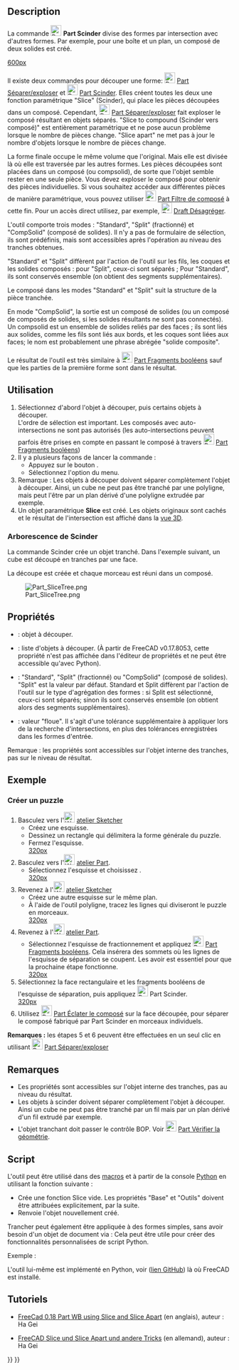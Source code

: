 <languages/>
{{Docnav/fr
|[[Part_SliceApart/fr|Séparer/exploser]]
|[[Part_XOR/fr|OU exclusif]]
|[[Part_Workbench/fr|Atelier Part]]
|IconL=Part_SliceApart.svg
|IconR=Part_XOR.svg
|IconC=Workbench_Part.svg
}}

{{GuiCommand/fr
|Name=Part Slice
|Name/fr=Part Scinder
|MenuLocation=Part → Scinder → Scinder vers composé
|Workbenches=[[Part_Workbench/fr|Part]]
|Version=0.17
|SeeAlso=[[Part_BooleanFragments/fr|Part Fragments booléens]], [[Part_XOR/fr|Part OU exclusif]], [[Part_CompJoinFeatures/fr|Part Jointure]], [[Part_Boolean/fr|Part Opérations booléennes]]
}}

==Description== 

La commande [[Image:Part_Slice.svg|24px]] '''Part Scinder''' divise des formes par intersection avec d'autres formes. Par exemple, pour une boîte et un plan, un composé de deux solides est créé.

[[image:Part_Slice_Demo.png|600px]]

{{Caption|Ci-dessus : les pièces ont été déplacées manuellement après l'operation, pour montrer le découpage}}

Il existe deux commandes pour découper une forme: [[Image:Part_SliceApart.svg|24px]] [[Part_SliceApart/fr|Part Séparer/exploser]] et [[Image:Part_Slice.svg|24px]] [[Part_Slice/fr|Part Scinder]]. Elles créent toutes les deux une fonction paramétrique "Slice" (Scinder), qui place les pièces découpées dans un composé. Cependant, [[Image:Part_SliceApart.svg|24px]] [[Part_SliceApart/fr|Part Séparer/exploser]] fait exploser le composé résultant en objets séparés. "Slice to compound (Scinder vers composé)" est entièrement paramétrique et ne pose aucun problème lorsque le nombre de pièces change. "Slice apart" ne met pas à jour le nombre d'objets lorsque le nombre de pièces change.

La forme  finale occupe le même volume que l'original. Mais elle est divisée là où elle est traversée par les autres formes. Les pièces découpées sont placées dans un composé (ou compsolid), de sorte que l'objet semble rester en une seule pièce. Vous devez exploser le composé pour obtenir des pièces individuelles. Si vous souhaitez accéder aux différentes pièces de manière paramétrique, vous pouvez utiliser [[Image:Part_CompoundFilter.svg|24px]] [[Part_CompoundFilter/fr|Part Filtre de composé]] à cette fin. Pour un accès direct utilisez, par exemple, [[Image:Draft_Downgrade.svg|24px]] [[Draft_Downgrade/fr|Draft Désagréger]].

L'outil comporte trois modes : "Standard", "Split" (fractionné) et "CompSolid" (composé de solides). Il n'y a pas de formulaire de sélection, ils sont prédéfinis, mais sont accessibles après l'opération au niveau des tranches obtenues.

"Standard" et "Split" diffèrent par l'action de l'outil sur les fils, les coques et les solides composés : pour "Split", ceux-ci sont séparés ; Pour "Standard", ils sont conservés ensemble (on obtient des segments supplémentaires).

Le composé dans les modes "Standard" et "Split" suit la structure de la pièce tranchée. 

En mode "CompSolid", la sortie est un composé de solides (ou un composé de composés de solides, si les solides résultants ne sont pas connectés). Un compsolid est un ensemble de solides reliés par des faces ; ils sont liés aux solides, comme les fils sont liés aux bords, et les coques sont liées aux faces; le nom est probablement une phrase abrégée "solide composite".

Le résultat de l'outil est très similaire à [[Image:Part_BooleanFragments.svg|24px]] [[Part_BooleanFragments/fr|Part Fragments booléens]] sauf que les parties de la première forme sont dans le résultat.

<span id="Usage"></span>
==Utilisation== 

# Sélectionnez d'abord l'objet à découper, puis certains objets à découper. <br /> L'ordre de sélection est important. Les composés avec auto-intersections ne sont pas autorisés (les auto-intersections peuvent parfois être prises en compte en passant le composé à travers [[Image:Part_BooleanFragments.svg|24px]] [[Part_BooleanFragments/fr|Part Fragments booléens]])
# Il y a plusieurs façons de lancer la commande :
#* Appuyez sur le bouton {{Button|[[Image:Part_Slice.svg|16px]] [[Part_Slice/fr|Scinder vers composé]] }}.
#* Sélectionnez l'option {{MenuCommand|Part → Scinder → Scinder vers composé}} du menu.
# Remarque : Les objets à découper doivent séparer complètement l'objet à découper. Ainsi, un cube ne peut pas être tranché par une polyligne, mais peut l'être par un plan dérivé d'une polyligne extrudée par exemple.
# Un objet paramétrique '''Slice''' est créé. Les objets originaux sont cachés et le résultat de l'intersection est affiché dans la [[3D_view/fr|vue 3D]].

=== Arborescence de Scinder ===
La commande Scinder crée un objet tranché. Dans l'exemple suivant, un cube est découpé en tranches par une face.

La découpe est créée et chaque morceau est réuni dans un composé.

[[Image:Part_SliceTree.png]]

<span id="Properties"></span>
==Propriétés== 

{{TitleProperty|Slice}}
* {{PropertyData|Base}} : objet à découper.
* {{PropertyData|Tools}} : liste d'objets à découper. (À partir de FreeCAD v0.17.8053, cette propriété n'est pas affichée dans l'éditeur de propriétés et ne peut être accessible qu'avec Python).
* {{PropertyData|Mode}} : "Standard", "Split" (fractionné)  ou "CompSolid" (composé de solides). "Split" est la valeur par défaut. Standard et Split diffèrent par l'action de l'outil sur le type d'agrégation des formes : si Split est sélectionné, ceux-ci sont séparés; sinon ils sont conservés ensemble (on obtient alors  des segments supplémentaires).
* {{PropertyData|Tolerance}} : valeur "floue". Il s'agit d'une tolérance supplémentaire à appliquer lors de la recherche d'intersections, en plus des tolérances enregistrées dans les formes d'entrée.

̈Remarque : les propriétés sont accessibles sur l'objet interne des tranches, pas sur le niveau de résultat.

<span id="Example"></span>
==Exemple==

<span id="Creating_a_Puzzle"></span>
===Créer un puzzle===

# Basculez vers l'[[Image:Workbench_Sketcher.svg|24px]] [[Sketcher_Workbench/fr|atelier Sketcher]]
#* Créez une esquisse.
#* Dessinez un rectangle qui délimitera la forme générale du puzzle.
#* Fermez l'esquisse. <br />[[image:slice_example_step1.png|320px]]
# Basculez vers l'[[Image:Workbench_Part.svg|24px]] [[Part_Workbench/fr|atelier Part]]. 
#* Sélectionnez l'esquisse et choisissez {{MenuCommand|Part → [[Image:Part_MakeFace.svg|24px]] [[Part_MakeFace/fr|Créer une face]]}}.<br />[[image:slice_example_step2.png|320px]]
# Revenez à l'[[Image:Workbench_Sketcher.svg|24px]] [[Sketcher_Workbench/fr|atelier Sketcher]]
#* Créez une autre esquisse sur le même plan.
#* À l'aide de l'outil polyligne, tracez les lignes qui diviseront le puzzle en morceaux. <br />[[image:slice_example_step3.png|320px]]
# Revenez à l'[[Image:Workbench_Part.svg|24px]] [[Part_Workbench/fr|atelier Part]].
#* Sélectionnez l'esquisse de fractionnement et appliquez [[Image:Part_BooleanFragments.svg|24px]] [[Part_BooleanFragments/fr|Part Fragments booléens]]. Cela insérera des sommets où les lignes de l'esquisse de séparation se coupent. Les avoir est essentiel pour que la prochaine étape fonctionne.<br />[[image:slice_example_step4.png|320px]]
# Sélectionnez la face rectangulaire et les fragments booléens de l'esquisse de séparation, puis appliquez [[Image:Part_Slice.svg|24px]] Part Scinder.<br />[[image:slice_example_step5.png|320px]]
# Utilisez [[Image:Part_ExplodeCompound.svg|24px]] [[Part_ExplodeCompound/fr|Part Éclater le composé]] sur la face découpée, pour séparer le composé fabriqué par Part Scinder en morceaux individuels.

'''Remarques :''' les étapes 5 et 6 peuvent être effectuées en un seul clic en utilisant [[Image:Part_SliceApart.svg|24px]] [[Part_SliceApart/fr|Part Séparer/exploser]]

<span id="Notes"></span>
==Remarques== 

* ̈Les propriétés sont accessibles sur l'objet interne des tranches, pas au niveau du résultat.
* Les objets à scinder doivent séparer complètement l'objet à découper. Ainsi un cube ne peut pas être tranché par un fil mais par un plan dérivé d'un fil extrudé par exemple.
* L'objet tranchant doit passer le contrôle BOP. Voir [[Image:Part_CheckGeometry.svg|24px]] [[Part_CheckGeometry/fr|Part Vérifier la géométrie]].

<span id="Scripting"></span>
==Script== 

L'outil peut être utilisé dans des [[Macros/fr|macros]] et à partir de la console [[Python/fr|Python]] en utilisant la fonction suivante :
{{Code|code=BOPTools.SplitFeatures.makeSlice(name)}}

* Crée une fonction Slice vide. Les propriétés "Base" et "Outils" doivent être attribuées explicitement, par la suite.
* Renvoie l'objet nouvellement créé.

Trancher peut également être appliquée à des formes simples, sans avoir besoin d'un objet de document via :
{{Code|code=BOPTools.SplitAPI.slice(base_shape, tool_shapes, mode, tolerance = 0.0)}}
Cela peut être utile pour créer des fonctionnalités personnalisées de script Python.

Exemple :
{{code|code=
import BOPTools.SplitFeatures
j = BOPTools.SplitFeatures.makeSlice(name= 'Slice')
j.Base = FreeCADGui.Selection.getSelection()[0]
j.Tools = FreeCADGui.Selection.getSelection()[1:]
}}

L'outil lui-même est implémenté en Python, voir {{FileName|/Mod/Part/BOPTools/SplitFeatures.py}} ([https://github.com/FreeCAD/FreeCAD/blob/master/src/Mod/Part/BOPTools/SplitFeatures.py lien GitHub]) là où FreeCAD est installé.

<span id="Tutorials"></span>
==Tutoriels== 

* [https://www.youtube.com/watch?v=tzHkQaHgrfQ FreeCad 0.18 Part WB using Slice and Slice Apart] (en anglais), auteur : Ha Gei

* [https://www.youtube.com/watch?v=JJAL5JmqqKQ FreeCAD Slice und Slice Apart und andere Tricks] (en allemand), auteur : Ha Gei


{{Docnav/fr
|[[Part_SliceApart/fr|Séparer/exploser]]
|[[Part_XOR/fr|OU exclusif]]
|[[Part_Workbench/fr|Atelier Part]]
|IconL=Part_SliceApart.svg
|IconR=Part_XOR.svg
|IconC=Workbench_Part.svg
}}

{{Part Tools navi{{#translation:}}}}
{{Userdocnavi{{#translation:}}}}